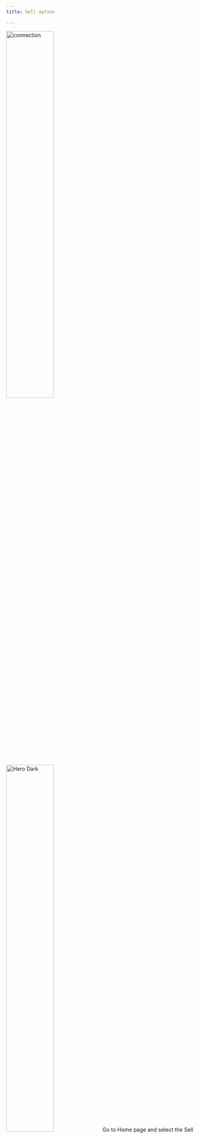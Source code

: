 ```yaml
---
title: Sell option

---
```




<Steps>
  <Step title="Select Sell option ">
   <img
  className="block dark:hidden"
  src="/images/app-img/buy.png" width="50%"
  alt="connection"
/>
<img
  className="hidden dark:block"
  src="/images/app-img/buy-b.png" width="50%"
  alt="Hero Dark"
/>
Go to Home page and select the Sell option for selling the stocks.


**Note:** _The "Sell" option may not be available for all companies in a system, and its availability may depend on the configuration of the system._





  </Step>
  <Step title=" Transaction details page">
     <img
  className="block dark:hidden"
  src="/images/app-img/sell-b-1.png" width="50%"
  alt="connection"
/>
<img
  className="hidden dark:block"
  src="/images/app-img/sell-b.png" width="50%"
  alt="Hero Dark"
/>
   Selecting the Sell option will navigate to the Transaction Details page.
On this page, Price and premium details will display. And
we can edit the quantity of the products through the **Edit** option. 


  </Step>

  <Step title="Premium verification ">
   <img
  className="block dark:hidden"
  src="/images/app-img/premium.png" width="50%"
  alt="connection"
/>
<img
  className="hidden dark:block"
  src="/images/app-img/premium-b.png" width="50%"
  alt="Hero Dark"
/>
 While clicking on the **Next** button from the Transaction details page it will navigate to the Premium verification page.
By scanning NFC cards it will share data and transactions with others for the purpose of traceability and storytelling


Without an NFC card also we can continue with the transactions through the **"No card"** option

  </Step>
  <Step title="No card Option">
   <img
  className="block dark:hidden"
  src="/images/app-img/payfr.png" width="50%"
  alt="connection"
/>
<img
  className="hidden dark:block"
  src="/images/app-img/payfr-b.png" width="50%"
  alt="Hero Dark"
/>
While selecting the **No card** option, it will redirect to the next page. On this page need to add an image of the transaction receipt.
  </Step>


  <Step title="Transaction completed page">
   <img
  className="block dark:hidden"
  src="/images/app-img/Success.png"  width="50%"
  alt="connection"
/>
<img
  className="hidden dark:block"
  src="/images/app-img/success-b.png"  width="50%"
  alt="Hero Dark"
/>
 Upon clicking the Verify button, the user will be redirected to a page displaying the details of the completed transaction. This page will list the details of the transaction that was just sent.
  </Step>

    <Step title="NFC card transaction">

If we are using an NFC card then it will directly navigate to the Transaction completed page

  </Step>

</Steps>






